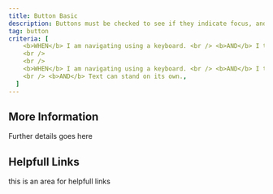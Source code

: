 ```yaml
---
title: Button Basic
description: Buttons must be checked to see if they indicate focus, and if the text can stand on its own via screen reader.
tag: button
criteria: [
    <b>WHEN</b> I am navigating using a keyboard. <br /> <b>AND</b> I tab on a button.<br /> <b>THEN</b> I see a visual indicator. <br/><b>AND</b> The focus indicator passess WCAG rule.
    <br />
    <br />
    <b>WHEN</b> I am navigating using a keyboard. <br /> <b>AND</b> I tab on a button.<br /> <b>AND</b> I am using a screen reader<br /> <b>THEN</b> The screen reader reads out text,
    <br /> <b>AND</b> Text can stand on its own.,
  ]
---
```


## More Information

Further details goes here

## Helpfull Links

this is an area for helpfull links
